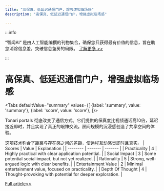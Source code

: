 ```yaml
---
title: "高保真、低延迟通信门户，增强虚拟临场感"
description: "高保真、低延迟通信门户，增强虚拟临场感"

---
```



:::info

“智闻AI“ 是由人工智能编撰的刊物集合，确保您只获得最有价值的信息，旨在助您消除信息差，突破信息茧房的局限。  [了解更多 >>](/)

:::

# 高保真、低延迟通信门户，增强虚拟临场感


<Tabs
	defaultValue="summary"
	values={[
	{label: 'summary', value: 'summary'},
	{label: 'score', value: 'score'},
]}>
<TabItem value="summary">


Tonari portals 彻底改变了通信方式。它们提供的保真度比视频通话高10倍，延迟接近即时，并且实现了真正的眼神交流。房间规模的沉浸感创造了共享空间的体验。

这项技术弥合了距离与存在感之间的差距，使远程互动感觉即时且真实。
</TabItem>
<TabItem value="score">
	| Scores     | Value   | Explanation |
	| -------- | ------- | ------- |
	| Practicality  | 4    | Highly practical with clear application potential.    |
	| Social Impact | 3     | Some potential social impact, but not yet realized.    |
	| Rationality    | 5    | Strong, well-argued logic with clear benefits.    |
	| Entertainment Value    | 2    | Minimal entertainment value, focused on practicality.    |
	| Depth Of Thought    | 4    | Thought-provoking with potential for deeper exploration.    |
</TabItem>
</Tabs>

[Full article>>](https://www.producthunt.com/posts/tonari-2)
